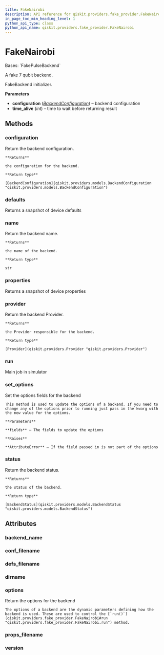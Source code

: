 ```yaml
---
title: FakeNairobi
description: API reference for qiskit.providers.fake_provider.FakeNairobi
in_page_toc_min_heading_level: 1
python_api_type: class
python_api_name: qiskit.providers.fake_provider.FakeNairobi
---
```


# FakeNairobi

<Class id="qiskit.providers.fake_provider.FakeNairobi" github="https://github.com/qiskit/qiskit/tree/stable/0.24/qiskit/providers/fake_provider/backends/nairobi/fake_nairobi.py" signature="FakeNairobi">
  Bases: `FakePulseBackend`

  A fake 7 qubit backend.

  FakeBackend initializer.

  **Parameters**

  *   **configuration** ([*BackendConfiguration*](qiskit.providers.models.BackendConfiguration "qiskit.providers.models.BackendConfiguration")) – backend configuration
  *   **time\_alive** (*int*) – time to wait before returning result

  ## Methods

  <span id="qiskit-providers-fake-provider-fakenairobi-configuration" />

  ### configuration

  <Function id="qiskit.providers.fake_provider.FakeNairobi.configuration" name="configuration" signature="FakeNairobi.configuration()">
    Return the backend configuration.

    **Returns**

    the configuration for the backend.

    **Return type**

    [BackendConfiguration](qiskit.providers.models.BackendConfiguration "qiskit.providers.models.BackendConfiguration")
  </Function>

  <span id="qiskit-providers-fake-provider-fakenairobi-defaults" />

  ### defaults

  <Function id="qiskit.providers.fake_provider.FakeNairobi.defaults" name="defaults" signature="FakeNairobi.defaults()">
    Returns a snapshot of device defaults
  </Function>

  <span id="qiskit-providers-fake-provider-fakenairobi-name" />

  ### name

  <Function id="qiskit.providers.fake_provider.FakeNairobi.name" name="name" signature="FakeNairobi.name()">
    Return the backend name.

    **Returns**

    the name of the backend.

    **Return type**

    str
  </Function>

  <span id="qiskit-providers-fake-provider-fakenairobi-properties" />

  ### properties

  <Function id="qiskit.providers.fake_provider.FakeNairobi.properties" name="properties" signature="FakeNairobi.properties()">
    Returns a snapshot of device properties
  </Function>

  <span id="qiskit-providers-fake-provider-fakenairobi-provider" />

  ### provider

  <Function id="qiskit.providers.fake_provider.FakeNairobi.provider" name="provider" signature="FakeNairobi.provider()">
    Return the backend Provider.

    **Returns**

    the Provider responsible for the backend.

    **Return type**

    [Provider](qiskit.providers.Provider "qiskit.providers.Provider")
  </Function>

  <span id="qiskit-providers-fake-provider-fakenairobi-run" />

  ### run

  <Function id="qiskit.providers.fake_provider.FakeNairobi.run" name="run" signature="FakeNairobi.run(run_input, **kwargs)">
    Main job in simulator
  </Function>

  <span id="qiskit-providers-fake-provider-fakenairobi-set-options" />

  ### set\_options

  <Function id="qiskit.providers.fake_provider.FakeNairobi.set_options" name="set_options" signature="FakeNairobi.set_options(**fields)">
    Set the options fields for the backend

    This method is used to update the options of a backend. If you need to change any of the options prior to running just pass in the kwarg with the new value for the options.

    **Parameters**

    **fields** – The fields to update the options

    **Raises**

    **AttributeError** – If the field passed in is not part of the options
  </Function>

  <span id="qiskit-providers-fake-provider-fakenairobi-status" />

  ### status

  <Function id="qiskit.providers.fake_provider.FakeNairobi.status" name="status" signature="FakeNairobi.status()">
    Return the backend status.

    **Returns**

    the status of the backend.

    **Return type**

    [BackendStatus](qiskit.providers.models.BackendStatus "qiskit.providers.models.BackendStatus")
  </Function>

  ## Attributes

  ### backend\_name

  <Attribute id="qiskit.providers.fake_provider.FakeNairobi.backend_name" name="backend_name" attributeValue="= 'fake_nairobi'" />

  ### conf\_filename

  <Attribute id="qiskit.providers.fake_provider.FakeNairobi.conf_filename" name="conf_filename" attributeValue="= 'conf_nairobi.json'" />

  ### defs\_filename

  <Attribute id="qiskit.providers.fake_provider.FakeNairobi.defs_filename" name="defs_filename" attributeValue="= 'defs_nairobi.json'" />

  ### dirname

  <Attribute id="qiskit.providers.fake_provider.FakeNairobi.dirname" name="dirname" attributeValue="= '/home/computertreker/git/qiskit/qiskit/.tox/docs/lib/python3.8/site-packages/qiskit/providers/fake_provider/backends/nairobi'" />

  ### options

  <Attribute id="qiskit.providers.fake_provider.FakeNairobi.options" name="options">
    Return the options for the backend

    The options of a backend are the dynamic parameters defining how the backend is used. These are used to control the [`run()`](qiskit.providers.fake_provider.FakeNairobi#run "qiskit.providers.fake_provider.FakeNairobi.run") method.
  </Attribute>

  ### props\_filename

  <Attribute id="qiskit.providers.fake_provider.FakeNairobi.props_filename" name="props_filename" attributeValue="= 'props_nairobi.json'" />

  ### version

  <Attribute id="qiskit.providers.fake_provider.FakeNairobi.version" name="version" attributeValue="= 1" />
</Class>

